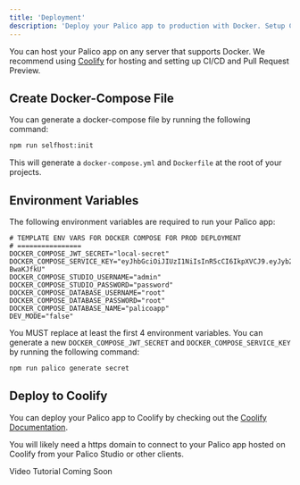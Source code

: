 ```yaml
---
title: 'Deployment'
description: 'Deploy your Palico app to production with Docker. Setup CI/CD and Pull Request Preview with Coolify.'
---
```


You can host your Palico app on any server that supports Docker. We recommend using [Coolify](https://coolify.io) for hosting and setting up CI/CD and Pull Request Preview.

## Create Docker-Compose File
You can generate a docker-compose file by running the following command:

```bash
npm run selfhost:init
```

This will generate a `docker-compose.yml` and `Dockerfile` at the root of your projects.

## Environment Variables

The following environment variables are required to run your Palico app:

```
# TEMPLATE ENV VARS FOR DOCKER COMPOSE FOR PROD DEPLOYMENT
# ================
DOCKER_COMPOSE_JWT_SECRET="local-secret"
DOCKER_COMPOSE_SERVICE_KEY="eyJhbGciOiJIUzI1NiIsInR5cCI6IkpXVCJ9.eyJyb2xlIjoiYXBpa2V5IiwiaWF0IjoxNzI3OTk1MTg1fQ.7sqVWeiU4LNWRne_OGQb7pd0rZoPbSJ59j-BwaKJfkU"
DOCKER_COMPOSE_STUDIO_USERNAME="admin"
DOCKER_COMPOSE_STUDIO_PASSWORD="password"
DOCKER_COMPOSE_DATABASE_USERNAME="root"
DOCKER_COMPOSE_DATABASE_PASSWORD="root"
DOCKER_COMPOSE_DATABASE_NAME="palicoapp"
DEV_MODE="false"
```

You MUST replace at least the first 4 environment variables. You can generate a new `DOCKER_COMPOSE_JWT_SECRET` and `DOCKER_COMPOSE_SERVICE_KEY` by running the following command:

```bash
npm run palico generate secret
```

## Deploy to Coolify
You can deploy your Palico app to Coolify by checking out the [Coolify Documentation](https://coolify.io/docs/).

You will likely need a https domain to connect to your Palico app hosted on Coolify from your Palico Studio or other clients.

<Note>
Video Tutorial Coming Soon
</Note>
